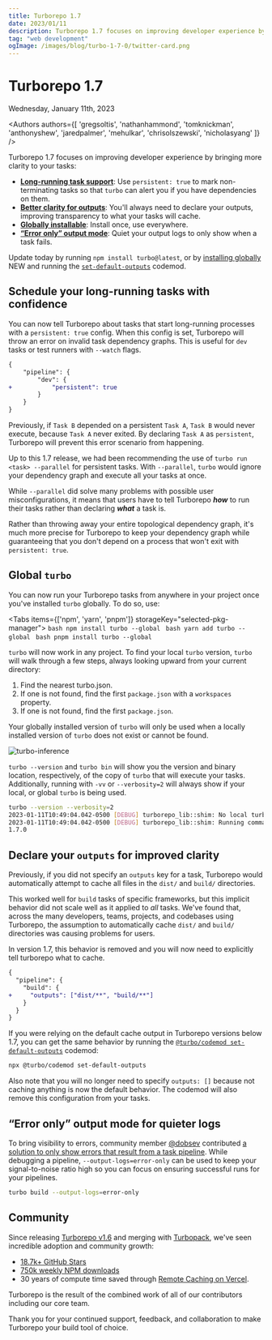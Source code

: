 ```yaml
---
title: Turborepo 1.7
date: 2023/01/11
description: Turborepo 1.7 focuses on improving developer experience by bringing more clarity to your tasks.
tag: "web development"
ogImage: /images/blog/turbo-1-7-0/twitter-card.png
---
```



# Turborepo 1.7


<Date>
  Wednesday, January 11th, 2023
</Date>

<Authors authors={[
  'gregsoltis',
  'nathanhammond',
  'tomknickman',
  'anthonyshew',
  'jaredpalmer',
  'mehulkar',
  'chrisolszewski',
  'nicholasyang'
]} />

Turborepo 1.7 focuses on improving developer experience by bringing more clarity to your tasks:

- [**Long-running task support**](#schedule-your-long-running-tasks-with-confidence): Use `persistent: true` to mark non-terminating tasks so that `turbo` can alert you if you have dependencies on them.
- [**Better clarity for outputs**](#declare-your-outputs-for-improved-clarity): You'll always need to declare your outputs, improving transparency to what your tasks will cache.
- [**Globally installable**](#global-turbo): Install once, use everywhere.
- [**“Error only” output mode**](#error-only-output-mode-for-quieter-logs): Quiet your output logs to only show when a task fails.

Update today by running `npm install turbo@latest`, or by [installing globally](#global-turbo) <Badge>NEW</Badge> and running the [`set-default-outputs`](/repo/docs/reference/codemods#set-default-outputs) codemod.

## Schedule your long-running tasks with confidence

You can now tell Turborepo about tasks that start long-running processes with a `persistent: true` config. When this config is set, Turborepo will throw an error on invalid task dependency graphs. This is useful for `dev` tasks or test runners with `--watch` flags.

```diff
{
	"pipeline": {
		"dev": {
+			"persistent": true
		}
	}
}
```

Previously, if `Task B` depended on a persistent `Task A`, `Task B` would never execute, because `Task A` never exited. By declaring `Task A` as `persistent`, Turborepo will prevent this error scenario from happening.

Up to this 1.7 release, we had been recommending the use of `turbo run <task> --parallel` for persistent tasks. With `--parallel`, `turbo` would ignore your dependency graph and execute all your tasks at once.

While `--parallel` did solve many problems with possible user misconfigurations, it means that users have to tell Turborepo **_how_** to run their tasks rather than declaring **_what_** a task is.

Rather than throwing away your entire topological dependency graph, it's much more precise for Turborepo to keep your dependency graph while guaranteeing that you don't depend on a process that won't exit with `persistent: true`.

## Global `turbo`

You can now run your Turborepo tasks from anywhere in your project once you've installed `turbo` globally. To do so, use:

<Tabs items={['npm', 'yarn', 'pnpm']} storageKey="selected-pkg-manager">
  <Tab>
    ```bash
    npm install turbo --global
    ```
  </Tab>
  <Tab>
    ```bash
    yarn add turbo --global
    ```
  </Tab>
  <Tab>
    ```bash
    pnpm install turbo --global
    ```
  </Tab>
</Tabs>

`turbo` will now work in any project. To find your local `turbo` version, `turbo` will walk through a few steps, always looking upward from your current directory:

1. Find the nearest turbo.json.
2. If one is not found, find the first `package.json` with a `workspaces` property.
3. If one is not found, find the first `package.json`.

Your globally installed version of `turbo` will only be used when a locally installed version of `turbo` does not exist or cannot be found.

![turbo-inference](/images/blog/turbo-1-7-0/turbo-inference.png)

`turbo --version` and `turbo bin` will show you the version and binary location, respectively, of the copy of `turbo` that will execute your tasks.
Additionally, running with `-vv` or `--verbosity=2` will always show if your local, or global `turbo` is being used.

```bash
turbo --version --verbosity=2
2023-01-11T10:49:04.042-0500 [DEBUG] turborepo_lib::shim: No local turbo binary found at: /Users/knickman/Developer/vercel/my-awesome-monorepo/node_modules/.bin/turbo
2023-01-11T10:49:04.042-0500 [DEBUG] turborepo_lib::shim: Running command as global turbo
1.7.0
```

## Declare your `outputs` for improved clarity

Previously, if you did not specify an `outputs` key for a task, Turborepo would automatically attempt to cache all files in the `dist/` and `build/` directories.

This worked well for `build` tasks of specific frameworks, but this implicit behavior did not scale well as it applied to _all_ tasks. We've found that, across the many developers, teams, projects, and codebases using Turborepo, the assumption to automatically cache `dist/` and `build/` directories was causing problems for users.

In version 1.7, this behavior is removed and you will now need to explicitly tell turborepo what to cache.

```diff
{
  "pipeline": {
    "build": {
+     "outputs": ["dist/**", "build/**"]
    }
  }
}
```

If you were relying on the default cache output in Turborepo versions below 1.7, you can get the same behavior by running the [`@turbo/codemod set-default-outputs`](/repo/docs/reference/codemods#set-default-outputs) codemod:

```bash
npx @turbo/codemod set-default-outputs
```

Also note that you will no longer need to specify `outputs: []` because not caching anything is now the default behavior. The codemod will also remove this configuration from your tasks.

## “Error only” output mode for quieter logs

To bring visibility to errors, community member [@dobsev](https://github.com/dobesv) contributed [a solution to only show errors that result from a task pipeline](https://github.com/vercel/turbo/pull/2588). While debugging a pipeline, `--output-logs=error-only` can be used to keep your signal-to-noise ratio high so you can focus on ensuring successful runs for your pipelines.

```bash
turbo build --output-logs=error-only
```

## Community

Since releasing [Turborepo v1.6](/blog/turbo-1-6-0) and merging with [Turbopack](https://turbo.build/pack), we've seen incredible adoption and community growth:

- [18.7k+ GitHub Stars](https://github.com/vercel/turbo)
- [750k weekly NPM downloads](https://www.npmjs.com/package/turbo)
- 30 years of compute time saved through [Remote Caching on Vercel](https://vercel.com/docs/concepts/monorepos/remote-caching).

Turborepo is the result of the combined work of all of our contributors including our core team.

Thank you for your continued support, feedback, and collaboration to make Turborepo your build tool of choice.
